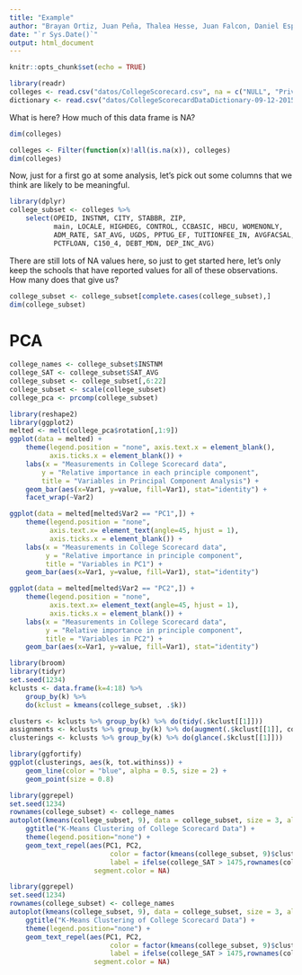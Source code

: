 ```yaml
---
title: "Example"
author: "Brayan Ortiz, Juan Peña, Thalea Hesse, Juan Falcon, Daniel Espinal"
date: "`r Sys.Date()`"
output: html_document
---
```


```r
knitr::opts_chunk$set(echo = TRUE)
```



```r
library(readr)
colleges <- read.csv("datos/CollegeScorecard.csv", na = c("NULL", "PrivacySuppressed"))
dictionary <- read.csv("datos/CollegeScorecardDataDictionary-09-12-2015.csv")
```

What is here? How much of this data frame is NA?
```r
dim(colleges)
```

```r
colleges <- Filter(function(x)!all(is.na(x)), colleges)
dim(colleges)
```
Now, just for a first go at some analysis, let’s pick out some columns that we think are likely to be meaningful.
```r
library(dplyr)
college_subset <- colleges %>% 
    select(OPEID, INSTNM, CITY, STABBR, ZIP, 
           main, LOCALE, HIGHDEG, CONTROL, CCBASIC, HBCU, WOMENONLY, 
           ADM_RATE, SAT_AVG, UGDS, PPTUG_EF, TUITIONFEE_IN, AVGFACSAL, 
           PCTFLOAN, C150_4, DEBT_MDN, DEP_INC_AVG)
```


There are still lots of NA values here, so just to get started here, let’s only keep the schools that have reported values for all of these observations. How many does that give us?
```r
college_subset <- college_subset[complete.cases(college_subset),]
dim(college_subset)
```
# PCA

```r
college_names <- college_subset$INSTNM
college_SAT <- college_subset$SAT_AVG
college_subset <- college_subset[,6:22]
college_subset <- scale(college_subset)
college_pca <- prcomp(college_subset)
```

```r
library(reshape2)
library(ggplot2)
melted <- melt(college_pca$rotation[,1:9])
ggplot(data = melted) +
    theme(legend.position = "none", axis.text.x = element_blank(), 
          axis.ticks.x = element_blank()) + 
    labs(x = "Measurements in College Scorecard data",
        y = "Relative importance in each principle component",
        title = "Variables in Principal Component Analysis") +
    geom_bar(aes(x=Var1, y=value, fill=Var1), stat="identity") +
    facet_wrap(~Var2)
```

```r
ggplot(data = melted[melted$Var2 == "PC1",]) +
    theme(legend.position = "none", 
          axis.text.x= element_text(angle=45, hjust = 1), 
          axis.ticks.x = element_blank()) + 
    labs(x = "Measurements in College Scorecard data",
         y = "Relative importance in principle component",
         title = "Variables in PC1") +
    geom_bar(aes(x=Var1, y=value, fill=Var1), stat="identity")
```
```r
ggplot(data = melted[melted$Var2 == "PC2",]) +
    theme(legend.position = "none", 
          axis.text.x= element_text(angle=45, hjust = 1), 
          axis.ticks.x = element_blank()) + 
    labs(x = "Measurements in College Scorecard data",
         y = "Relative importance in principle component",
         title = "Variables in PC2") +
    geom_bar(aes(x=Var1, y=value, fill=Var1), stat="identity")
```


```r
library(broom)
library(tidyr)
set.seed(1234)
kclusts <- data.frame(k=4:18) %>% 
    group_by(k) %>% 
    do(kclust = kmeans(college_subset, .$k))
```


```r
clusters <- kclusts %>% group_by(k) %>% do(tidy(.$kclust[[1]]))
assignments <- kclusts %>% group_by(k) %>% do(augment(.$kclust[[1]], college_subset))
clusterings <- kclusts %>% group_by(k) %>% do(glance(.$kclust[[1]]))
```


```r
library(ggfortify)
ggplot(clusterings, aes(k, tot.withinss)) +
    geom_line(color = "blue", alpha = 0.5, size = 2) +
    geom_point(size = 0.8)
```

```r
library(ggrepel)
set.seed(1234)
rownames(college_subset) <- college_names
autoplot(kmeans(college_subset, 9), data = college_subset, size = 3, alpha = 0.8) + 
    ggtitle("K-Means Clustering of College Scorecard Data") +
    theme(legend.position="none") +
    geom_text_repel(aes(PC1, PC2, 
                         color = factor(kmeans(college_subset, 9)$cluster), 
                         label = ifelse(college_SAT > 1475,rownames(college_subset),'')),
                     segment.color = NA)
```
```r
library(ggrepel)
set.seed(1234)
rownames(college_subset) <- college_names
autoplot(kmeans(college_subset, 9), data = college_subset, size = 3, alpha = 0.8) + 
    ggtitle("K-Means Clustering of College Scorecard Data") +
    theme(legend.position="none") +
    geom_text_repel(aes(PC1, PC2, 
                         color = factor(kmeans(college_subset, 9)$cluster), 
                         label = ifelse(college_SAT > 1475,rownames(college_subset),'')),
                     segment.color = NA)
```








